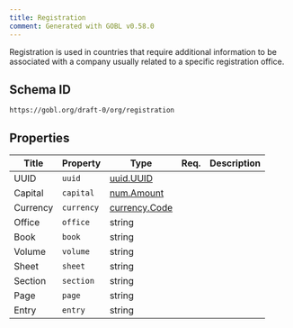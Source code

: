 ```yaml
---
title: Registration
comment: Generated with GOBL v0.58.0
---
```


Registration is used in countries that require additional information to be associated with a company usually related to a specific registration office.

## Schema ID

`https://gobl.org/draft-0/org/registration`

## Properties

| Title    | Property   | Type                                    | Req. | Description |
|----------|------------|-----------------------------------------|------|-------------|
| UUID     | `uuid`     | [uuid.UUID](/draft-0/uuid/uuid)         |      |             |
| Capital  | `capital`  | [num.Amount](/draft-0/num/amount)       |      |             |
| Currency | `currency` | [currency.Code](/draft-0/currency/code) |      |             |
| Office   | `office`   | string                                  |      |             |
| Book     | `book`     | string                                  |      |             |
| Volume   | `volume`   | string                                  |      |             |
| Sheet    | `sheet`    | string                                  |      |             |
| Section  | `section`  | string                                  |      |             |
| Page     | `page`     | string                                  |      |             |
| Entry    | `entry`    | string                                  |      |             |

